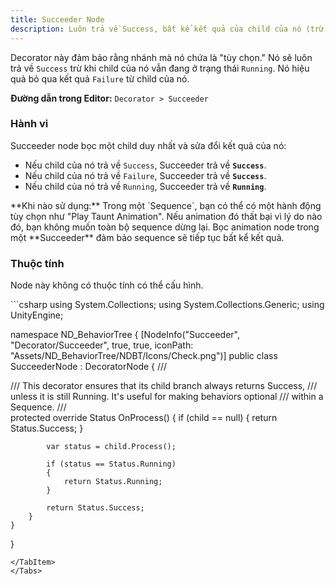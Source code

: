 ```yaml
---
title: Succeeder Node
description: Luôn trả về Success, bất kể kết quả của child của nó (trừ khi nó đang Running).
---
```


Decorator này đảm bảo rằng nhánh mà nó chứa là "tùy chọn." Nó sẽ luôn trả về `Success` trừ khi child của nó vẫn đang ở trạng thái `Running`. Nó hiệu quả bỏ qua kết quả `Failure` từ child của nó.

**Đường dẫn trong Editor:** `Decorator > Succeeder`

### Hành vi

Succeeder node bọc một child duy nhất và sửa đổi kết quả của nó:

-   Nếu child của nó trả về `Success`, Succeeder trả về **`Success`**.
-   Nếu child của nó trả về `Failure`, Succeeder trả về **`Success`**.
-   Nếu child của nó trả về `Running`, Succeeder trả về **`Running`**.

<Aside type="tip">
**Khi nào sử dụng:** Trong một `Sequence`, bạn có thể có một hành động tùy chọn như "Play Taunt Animation". Nếu animation đó thất bại vì lý do nào đó, bạn không muốn toàn bộ sequence dừng lại. Bọc animation node trong một **Succeeder** đảm bảo sequence sẽ tiếp tục bất kể kết quả.
</Aside>

### Thuộc tính

Node này không có thuộc tính có thể cấu hình.

<Tabs>
<TabItem label="C# Code">
```csharp
using System.Collections;
using System.Collections.Generic;
using UnityEngine;

namespace ND_BehaviorTree
{
    [NodeInfo("Succeeder", "Decorator/Succeeder", true, true, iconPath: "Assets/ND_BehaviorTree/NDBT/Icons/Check.png")]
    public class SucceederNode : DecoratorNode
    {
        /// <summary>
        /// This decorator ensures that its child branch always returns Success,
        /// unless it is still Running. It's useful for making behaviors optional
        /// within a Sequence.
        /// </summary>
        protected override Status OnProcess()
        {
            if (child == null)
            {
                return Status.Success;
            }

            var status = child.Process();

            if (status == Status.Running)
            {
                return Status.Running;
            }

            return Status.Success;
        }
    }
}
```
</TabItem>
</Tabs>

